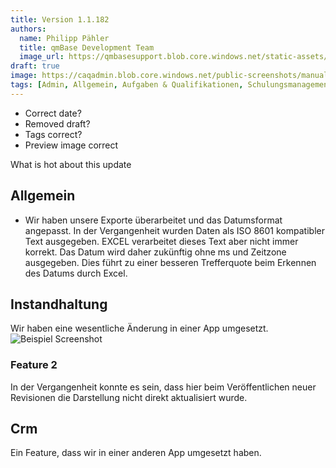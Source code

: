 ---
title: Version 1.1.182
authors:
  name: Philipp Pähler
  title: qmBase Development Team
  image_url: https://qmbasesupport.blob.core.windows.net/static-assets/img/persons/paehler_round.png
draft: true
image: https://caqadmin.blob.core.windows.net/public-screenshots/manual-screenshots/Screenshot2022-09-28_training_ConfirmAttendance.png
tags: [Admin, Allgemein, Aufgaben & Qualifikationen, Schulungsmanagement]
---

- Correct date?
- Removed draft?
- Tags correct?
- Preview image correct

What is hot about this update

<!--truncate-->

## Allgemein

- Wir haben unsere Exporte überarbeitet und das Datumsformat angepasst. In der Vergangenheit wurden Daten als ISO 8601 kompatibler Text ausgegeben.
  EXCEL verarbeitet dieses Text aber nicht immer korrekt.
  Das Datum wird daher zukünftig ohne ms und Zeitzone ausgegeben. Dies führt zu einer besseren Trefferquote beim Erkennen des Datums durch Excel.

## Instandhaltung

Wir haben eine wesentliche Änderung in einer App umgesetzt.
![Beispiel Screenshot](https://via.placeholder.com/150)

### Feature 2

In der Vergangenheit konnte es sein, dass hier beim Veröffentlichen neuer Revisionen die Darstellung nicht direkt aktualisiert wurde.

## Crm

Ein Feature, dass wir in einer anderen App umgesetzt haben.
